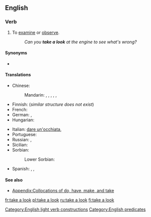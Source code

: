 ==English==

===Verb===
{{head|en|verb}}

# {{lb|en|idiomatic|intransitive}} To [[examine]] or [[observe]].
#: ''Can you '''take a look''' at the engine to see what's wrong?''

====Synonyms====
* {{l|en|have a look}}

====Translations====
{{trans-top|to examine or observe}}
* Chinese:
*: Mandarin: {{t+|cmn|看|tr=kàn|sc=Hani}}, {{t+|cmn|看看|tr=kànkàn|sc=Hani}}, {{qualifier|slang}} {{t+|cmn|瞜|sc=Hani}}, {{t+|cmn|䁖|tr=lōu|sc=Hani}}, {{t|cmn|瞜瞜|sc=Hani}}, {{t|cmn|䁖䁖|tr=lōulōu|sc=Hani}}
* Finnish: {{t+|fi|katsoa}} (''similar structure does not exist'')
* French: {{t+|fr|jeter un œil}}
* German: {{t|de|angucken}}, {{t|de|einen Blick werfen}}
* Hungarian: {{t+|hu|megnéz}}
{{trans-mid}}
* Italian: {{qualifier|idiomatic}} [[dare un'occhiata]], {{t+|it|esaminare}}
* Portuguese: {{t|pt|[[dar]] [[uma]] [[olhada]]}}
* Russian: {{t+|ru|посмотре́ть}}, {{t+|ru|взгляну́ть}}
* Sicilian: {{t+|scn|dari n'ucchiata}}
* Sorbian:
*: Lower Sorbian: {{t|dsb|woglědaś|pf|alt=woglědaś se}}
* Spanish: {{t|es|echar un vistazo}}, {{t|es|echar una mirada}}, {{t|es|echar una ojeada}}
{{trans-bottom}}

====See also====
* [[Appendix:Collocations of do, have, make, and take]]

[[Category:English light verb constructions]]
[[Category:English predicates]]

[[fr:take a look]]
[[pl:take a look]]
[[ru:take a look]]
[[fi:take a look]]